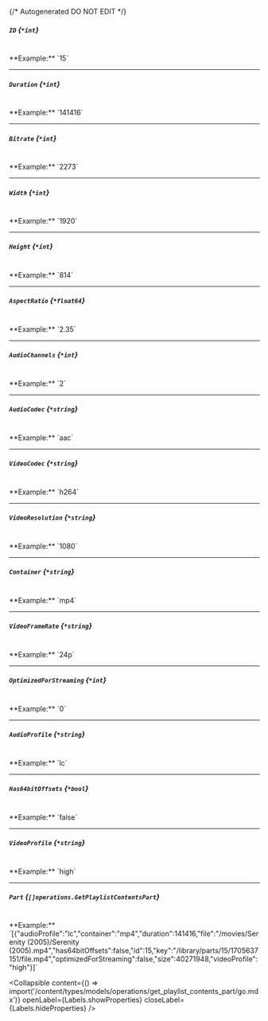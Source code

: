 {/* Autogenerated DO NOT EDIT  */}

##### `ID` *{`*int`}*
<br/>
**Example:** `15`

---
##### `Duration` *{`*int`}*
<br/>
**Example:** `141416`

---
##### `Bitrate` *{`*int`}*
<br/>
**Example:** `2273`

---
##### `Width` *{`*int`}*
<br/>
**Example:** `1920`

---
##### `Height` *{`*int`}*
<br/>
**Example:** `814`

---
##### `AspectRatio` *{`*float64`}*
<br/>
**Example:** `2.35`

---
##### `AudioChannels` *{`*int`}*
<br/>
**Example:** `2`

---
##### `AudioCodec` *{`*string`}*
<br/>
**Example:** `aac`

---
##### `VideoCodec` *{`*string`}*
<br/>
**Example:** `h264`

---
##### `VideoResolution` *{`*string`}*
<br/>
**Example:** `1080`

---
##### `Container` *{`*string`}*
<br/>
**Example:** `mp4`

---
##### `VideoFrameRate` *{`*string`}*
<br/>
**Example:** `24p`

---
##### `OptimizedForStreaming` *{`*int`}*
<br/>
**Example:** `0`

---
##### `AudioProfile` *{`*string`}*
<br/>
**Example:** `lc`

---
##### `Has64bitOffsets` *{`*bool`}*
<br/>
**Example:** `false`

---
##### `VideoProfile` *{`*string`}*
<br/>
**Example:** `high`

---
##### `Part` *{`[]operations.GetPlaylistContentsPart`}*
<br/>
**Example:** `[{"audioProfile":"lc","container":"mp4","duration":141416,"file":"/movies/Serenity (2005)/Serenity (2005).mp4","has64bitOffsets":false,"id":15,"key":"/library/parts/15/1705637151/file.mp4","optimizedForStreaming":false,"size":40271948,"videoProfile":"high"}]`

<Collapsible content={() => import('/content/types/models/operations/get_playlist_contents_part/go.mdx')} openLabel={Labels.showProperties} closeLabel={Labels.hideProperties} />



